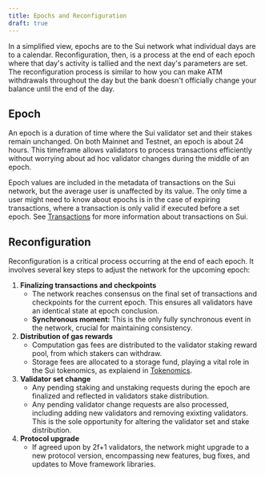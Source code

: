```yaml
---
title: Epochs and Reconfiguration
draft: true
---
```


In a simplified view, epochs are to the Sui network what individual days are to a calendar. Reconfiguration, then, is a process at the end of each epoch where that day's activity is tallied and the next day's parameters are set. The reconfiguration process is similar to how you can make ATM withdrawals throughout the day but the bank doesn't officially change your balance until the end of the day.  

## Epoch

An epoch is a duration of time where the Sui validator set and their stakes remain unchanged. On both Mainnet and Testnet, an epoch is about 24 hours. This timeframe allows validators to process transactions efficiently without worrying about ad hoc validator changes during the middle of an epoch. 

Epoch values are included in the metadata of transactions on the Sui network, but the average user is unaffected by its value. The only time a user might need to know about epochs is in the case of expiring transactions, where a transaction is only valid if executed before a set epoch. See [Transactions](../transactions.mdx) for more information about transactions on Sui.      

## Reconfiguration

Reconfiguration is a critical process occurring at the end of each epoch. It involves several key steps to adjust the network for the upcoming epoch:

1. **Finalizing transactions and checkpoints**
    - The network reaches consensus on the final set of transactions and checkpoints for the current epoch. This ensures all validators have an identical state at epoch conclusion.
    - **Synchronous moment:** This is the only fully synchronous event in the network, crucial for maintaining consistency.
1. **Distribution of gas rewards**
    - Computation gas fees are distributed to the validator staking reward pool, from which stakers can withdraw.
    - Storage fees are allocated to a storage fund, playing a vital role in the Sui tokenomics, as explaiend in [Tokenomics](../tokenomics.mdx).
1. **Validator set change**
    - Any pending staking and unstaking requests during the epoch are finalized and reflected in validators stake distribution.
    - Any pending validator change requests are also processed, including adding new validators and removing exixting validators. This is the sole opportunity for altering the validator set and stake distribution.
1. **Protocol upgrade**
    - If agreed upon by 2f+1 validators, the network might upgrade to a new protocol version, encompassing new features, bug fixes, and updates to Move framework libraries.
